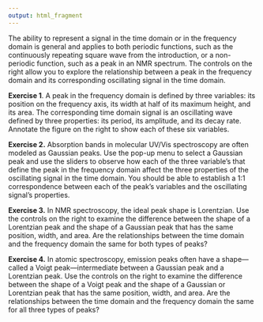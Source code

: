 ```yaml
---
output: html_fragment
---
```


The ability to represent a signal in the time domain or in the frequency domain is general and applies to both periodic functions, such as the continuously repeating square wave from the introduction, or a non-periodic function, such as a peak in an NMR spectrum. The controls on the right allow you to explore the relationship between a peak in the frequency domain and its corresponding oscillating signal in the time domain. 

**Exercise 1**. A peak in the frequency domain is defined by three variables: its position on the frequency axis, its width at half of its maximum height, and its area. The corresponding time domain signal is an oscillating wave defined by three properties: its period, its amplitude, and its decay rate. Annotate the figure on the right to show each of these six variables. 

**Exercise 2.** Absorption bands in molecular UV/Vis spectroscopy are often modeled as Gaussian peaks. Use the pop-up menu to select a Gaussian peak and use the sliders to observe how each of the three variable's that define the peak in the frequency domain affect the three properties of the oscillating signal in the time domain. You should be able to establish a 1:1 correspondence between each of the peak's variables and the oscillating signal's properties.

**Exercise 3.** In NMR spectroscopy, the ideal peak shape is Lorentzian. Use the controls on the right to examine the difference between the shape of a Lorentzian peak and the shape of a Gaussian peak that has the same position, width, and area. Are the relationships between the time domain and the frequency domain the same for both types of peaks?

**Exercise 4.** In atomic spectroscopy, emission peaks often have a shape---called a Voigt peak---intermediate between a Gaussian peak and a Lorentzian peak. Use the controls on the right to examine the difference between the shape of a Voigt peak and the shape of a Gaussian or Lorentzian peak that has the same position, width, and area. Are the relationships between the time domain and the frequency domain the same for all three types of peaks?
